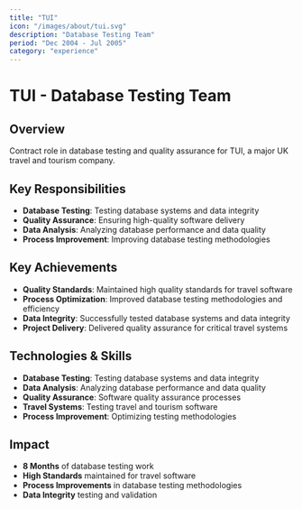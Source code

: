 ```yaml
---
title: "TUI"
icon: "/images/about/tui.svg"
description: "Database Testing Team"
period: "Dec 2004 - Jul 2005"
category: "experience"
---
```


# TUI - Database Testing Team

## Overview

Contract role in database testing and quality assurance for TUI, a major UK travel and tourism company.

## Key Responsibilities

- **Database Testing**: Testing database systems and data integrity
- **Quality Assurance**: Ensuring high-quality software delivery
- **Data Analysis**: Analyzing database performance and data quality
- **Process Improvement**: Improving database testing methodologies

## Key Achievements

- **Quality Standards**: Maintained high quality standards for travel software
- **Process Optimization**: Improved database testing methodologies and efficiency
- **Data Integrity**: Successfully tested database systems and data integrity
- **Project Delivery**: Delivered quality assurance for critical travel systems

## Technologies & Skills

- **Database Testing**: Testing database systems and data integrity
- **Data Analysis**: Analyzing database performance and data quality
- **Quality Assurance**: Software quality assurance processes
- **Travel Systems**: Testing travel and tourism software
- **Process Improvement**: Optimizing testing methodologies

## Impact

- **8 Months** of database testing work
- **High Standards** maintained for travel software
- **Process Improvements** in database testing methodologies
- **Data Integrity** testing and validation 